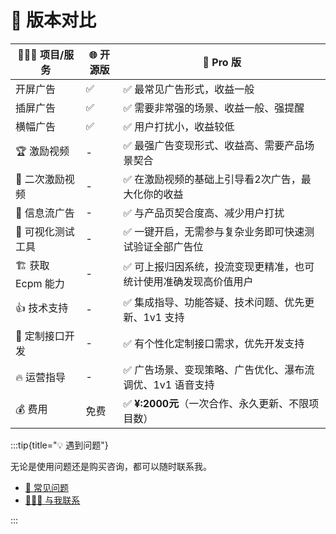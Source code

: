 # 🎯 版本对比

| 🧑🏻‍💻 项目/服务  | 🌐 开源版 | 🚀 Pro 版 |
|-|-|-|
|开屏广告 |✅|✅ 最常见广告形式，收益一般|
|插屏广告 |✅|✅ 需要非常强的场景、收益一般、强提醒|
|横幅广告 |✅|✅ 用户打扰小，收益较低|
|🏆 激励视频 |-|✅ 最强广告变现形式、收益高、需要产品场景契合|
|👑 二次激励视频 |-|✅ 在激励视频的基础上引导看2次广告，最大化你的收益|
|🌈 信息流广告 |-|✅ 与产品页契合度高、减少用户打扰|
|🧪 可视化测试工具|-|✅ 一键开启，无需参与复杂业务即可快速测试验证全部广告位|
|🏗️ 获取 Ecpm 能力|-|✅ 可上报归因系统，投流变现更精准，也可统计使用准确发现高价值用户|
|👍 技术支持 |-|✅ 集成指导、功能答疑、技术问题、优先更新、1v1 支持|
|📌 定制接口开发 |-|✅ 有个性化定制接口需求，优先开发支持|
|🔥 运营指导|-|✅ 广告场景、变现策略、广告优化、瀑布流调优、1v1 语音支持|
|💰 费用 |免费|✅ **¥:2000元**（一次合作、永久更新、不限项目数）|

:::tip{title="💡 遇到问题"}

无论是使用问题还是购买咨询，都可以随时联系我。

- [🙋 常见问题](qa)
- [🧑🏻‍💻 与我联系](me)

:::